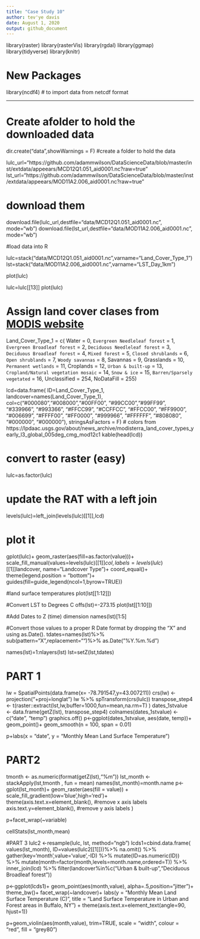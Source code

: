 ```yaml
---
title: "Case Study 10"
author: tev'ye davis
date: August 1, 2020
output: github_document
---
```


library(raster)
library(rasterVis)
library(rgdal)
library(ggmap)
library(tidyverse)
library(knitr)

# New Packages
library(ncdf4) # to import data from netcdf format

-----
# Create afolder to hold the downloaded data
dir.create("data",showWarnings = F) #create a folder to hold the data
 
lulc_url="https://github.com/adammwilson/DataScienceData/blob/master/inst/extdata/appeears/MCD12Q1.051_aid0001.nc?raw=true"
lst_url="https://github.com/adammwilson/DataScienceData/blob/master/inst/extdata/appeears/MOD11A2.006_aid0001.nc?raw=true"

# download them
download.file(lulc_url,destfile="data/MCD12Q1.051_aid0001.nc", mode="wb")
download.file(lst_url,destfile="data/MOD11A2.006_aid0001.nc", mode="wb")

#load data into R

lulc=stack("data/MCD12Q1.051_aid0001.nc",varname="Land_Cover_Type_1")
lst=stack("data/MOD11A2.006_aid0001.nc",varname="LST_Day_1km")

plot(lulc)

lulc=lulc[[13]]
plot(lulc)


# Assign land cover clases from [MODIS website](https://lpdaac.usgs.gov/dataset_discovery/modis/modis_products_table/mcd12q1)

Land_Cover_Type_1 = c(
    Water = 0, 
    `Evergreen Needleleaf forest` = 1, 
    `Evergreen Broadleaf forest` = 2,
    `Deciduous Needleleaf forest` = 3, 
    `Deciduous Broadleaf forest` = 4,
    `Mixed forest` = 5, 
    `Closed shrublands` = 6,
    `Open shrublands` = 7,
    `Woody savannas` = 8, 
    Savannas = 9,
    Grasslands = 10,
    `Permanent wetlands` = 11, 
    Croplands = 12,
    `Urban & built-up` = 13,
    `Cropland/Natural vegetation mosaic` = 14, 
    `Snow & ice` = 15,
    `Barren/Sparsely vegetated` = 16, 
    Unclassified = 254,
    NoDataFill = 255)

lcd=data.frame(
  ID=Land_Cover_Type_1,
  landcover=names(Land_Cover_Type_1),
  col=c("#000080","#008000","#00FF00", "#99CC00","#99FF99", "#339966", "#993366", "#FFCC99", "#CCFFCC", "#FFCC00", "#FF9900", "#006699", "#FFFF00", "#FF0000", "#999966", "#FFFFFF", "#808080", "#000000", "#000000"),
  stringsAsFactors = F)
# colors from https://lpdaac.usgs.gov/about/news_archive/modisterra_land_cover_types_yearly_l3_global_005deg_cmg_mod12c1
kable(head(lcd))


# convert to raster (easy)
lulc=as.factor(lulc)

# update the RAT with a left join
levels(lulc)=left_join(levels(lulc)[[1]],lcd)


# plot it
gplot(lulc)+
  geom_raster(aes(fill=as.factor(value)))+
  scale_fill_manual(values=levels(lulc)[[1]]$col,
                    labels=levels(lulc)[[1]]$landcover,
                    name="Landcover Type")+
  coord_equal()+
  theme(legend.position = "bottom")+
  guides(fill=guide_legend(ncol=1,byrow=TRUE))
  
  
#land surface temperatures
plot(lst[[1:12]])

#Convert LST to Degrees C
offs(lst)=-273.15
plot(lst[[1:10]])


#Add Dates to Z (time) dimension
names(lst)[1:5]

#Convert those values to a proper R Date format by dropping the “X” and using as.Date().
tdates=names(lst)%>%
  sub(pattern="X",replacement="")%>%
  as.Date("%Y.%m.%d")

names(lst)=1:nlayers(lst)
lst=setZ(lst,tdates)

# PART 1 
lw = SpatialPoints(data.frame(x= -78.791547,y=43.007211))
crs(lw) <- projection("+proj=longlat")
lw %>% spTransform(crs(lulc))
transpose_step4 <- t(raster::extract(lst,lw,buffer=1000,fun=mean,na.rm=T) )
dates_1stvalue <- data.frame(getZ(lst), transpose_step4)
colnames(dates_1stvalue) <- c("date", "temp") 
graphics.off()
p<-ggplot(dates_1stvalue, aes(date, temp))+
  geom_point()+
  geom_smooth(n = 100, span = 0.01)

p+labs(x = "date", y = "Monthly Mean Land Surface Temperature")



# PART2
tmonth <- as.numeric(format(getZ(lst),"%m"))
lst_month <- stackApply(lst,tmonth , fun = mean)
names(lst_month)=month.name
p<-gplot(lst_month)+
  geom_raster(aes(fill = value)) +
  scale_fill_gradient(low='blue',high='red')+
  theme(axis.text.x=element_blank(), #remove x axis labels
        axis.text.y=element_blank(),  #remove y axis labels
        )

p+facet_wrap(~variable)
  
cellStats(lst_month,mean)



#PART 3 
lulc2 <-resample(lulc, lst, method="ngb")
lcds1=cbind.data.frame(
  values(lst_month),
  ID=values(lulc2[[1]]))%>%
  na.omit() %>%
  gather(key='month',value='value',-ID) %>%
  mutate(ID=as.numeric(ID)) %>%
  mutate(month=factor(month,levels=month.name,ordered=T)) %>%
  inner_join(lcd) %>%
  filter(landcover%in%c("Urban & built-up","Deciduous Broadleaf forest"))

p<-ggplot(lcds1)+
  geom_point(aes(month,value), alpha=.5,position="jitter")+
  theme_bw()+
  facet_wrap(~landcover)+
  labs(y = "Monthly Mean Land Surface Temperature (C)", title = "Land Surface Temperature in Urban and Forest areas in Buffalo, NY") +
  theme(axis.text.x=element_text(angle=90, hjust=1))
  
p+geom_violin(aes(month,value), trim=TRUE, scale = "width", colour = "red", fill = "grey80")
